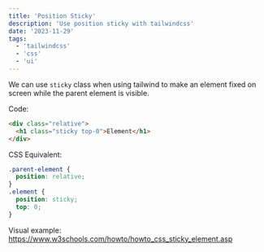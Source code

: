 ```yaml
---
title: 'Position Sticky'
description: 'Use position sticky with tailwindcss'
date: '2023-11-29'
tags:
  - 'tailwindcss'
  - 'css'
  - 'ui'
---
```


We can use `sticky` class when using tailwind to make an element fixed on screen while the parent element is visible.

Code:
```html
<div class="relative">
  <h1 class="sticky top-0">Element</h1>
</div>
```

CSS Equivalent:
```css
.parent-element {
  position: relative;
}
.element {
  position: sticky;
  top: 0;
}
```

Visual example: https://www.w3schools.com/howto/howto_css_sticky_element.asp

